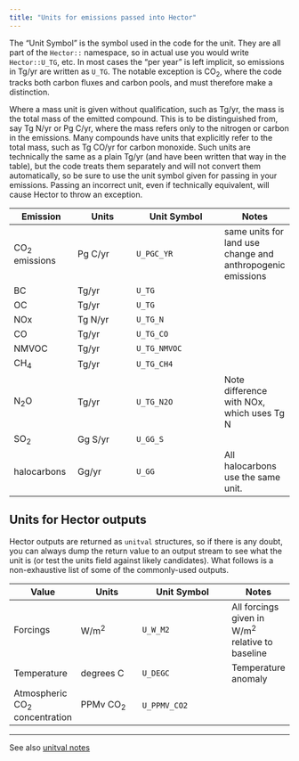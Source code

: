 ```yaml
---
title: "Units for emissions passed into Hector"
---
```



The "Unit Symbol" is the symbol used in the code for the unit.  They are all part of the `Hector::` namespace, so in actual use you would write `Hector::U_TG`, etc.  In most cases the "per year" is left implicit, so emissions in Tg/yr are written as `U_TG`.  The notable exception is CO<sub>2</sub>, where the code tracks both carbon fluxes and carbon pools, and must therefore make a distinction.

Where a mass unit is given without qualification, such as Tg/yr, the mass is the total mass of the emitted compound.  This is to be distinguished from, say Tg N/yr or Pg C/yr, where the mass refers only to the nitrogen or carbon in the emissions.  Many compounds have units that explicitly refer to the total mass, such as Tg CO/yr for carbon monoxide.  Such units are technically the same as a plain Tg/yr (and have been written that way in the table), but the code treats them separately and will not convert them automatically, so be sure to use the unit symbol given for passing in your emissions.  Passing an incorrect unit, even if technically equivalent, will cause Hector to throw an exception.

Emission   |  Units    |    Unit Symbol |   Notes
-----------|-----------|----------------|---------
CO<sub>2</sub> emissions | Pg C/yr | `U_PGC_YR` |  same units for land use change and anthropogenic emissions
BC  | Tg/yr | `U_TG` | 
OC  | Tg/yr | `U_TG` | 
NOx | Tg N/yr | `U_TG_N`| 
CO | Tg/yr | `U_TG_CO`| 
NMVOC | Tg/yr | `U_TG_NMVOC` | 
CH<sub>4</sub> | Tg/yr | `U_TG_CH4` |
N<sub>2</sub>O | Tg/yr | `U_TG_N2O` | Note difference with NOx, which uses Tg N
SO<sub>2</sub> | Gg S/yr | `U_GG_S` |
halocarbons | Gg/yr | `U_GG` | All halocarbons use the same unit.

## Units for Hector outputs

Hector outputs are returned as `unitval` structures, so if there is any doubt, you can always dump the return value to an output stream to see what the unit is (or test the units field against likely candidates).  What follows is a non-exhaustive list of some of the commonly-used outputs.


Value     |  Units    |    Unit Symbol |   Notes
-----------|-----------|----------------|---------
Forcings  | W/m<sup>2</sup> | `U_W_M2` | All forcings given in W/m<sup>2</sup> relative to baseline
Temperature | degrees C | `U_DEGC` | Temperature anomaly
Atmospheric CO<sub>2</sub> concentration | PPMv CO<sub>2</sub> | `U_PPMV_CO2` |

**** 

See also [unitval notes](Unitvals.html)

